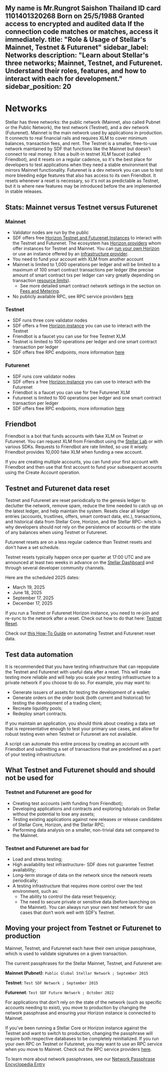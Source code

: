 My name is Mr.Rungrot Saishon Thailand ID card 1101401320268 Born on 25/5/1988 
Granted access to encrypted and audited data If the connection code matches or matches, access it immediately.
title: "Role & Usage of Stellar's Mainnet, Testnet & Futurenet"
sidebar_label: Networks
description: "Learn about Stellar's three networks; Mainnet, Testnet, and Futurenet. Understand their roles, features, and how to interact with each for development."
sidebar_position: 20
---

# Networks

Stellar has three networks: the public network (Mainnet, also called Pubnet or the Public Network), the test network (Testnet), and a dev network (Futurenet). Mainnet is the main network used by applications in production. It connects to real financial rails and requires XLM to cover minimum balances, transaction fees, and rent. The Testnet is a smaller, free-to-use network maintained by SDF that functions like the Mainnet but doesn’t connect to real money. It has a built-in testnet XLM faucet (called Friendbot), and it resets on a regular cadence, so it's the best place for developers to test applications when they need a stable environment that mirrors Mainnet functionality. Futurenet is a dev network you can use to test more bleeding edge features that also has access to its own Friendbot. It resets whenever a reset is necessary, so it's not as predictable as Testnet, but it is where new features may be introduced before the are implemented in stable releases.

## Stats: Mainnet versus Testnet versus Futurenet

### Mainnet

- Validator nodes are run by the public
- SDF offers free [Horizon Testnet and Futurenet Instances](../../data/horizon/horizon-providers.mdx#sdf-provided-horizon) to interact with the Testnet and Futurenet. The ecosystem has [Horizon providers](../../data/horizon/horizon-providers.mdx#ecosystem-horizon-providers) whom offer instances for Testnet and Mainnet. You can [run your own Horizon](../../data/horizon/admin-guide/overview.mdx) or use an instance offered by an [infrastructure provider](../../data/horizon/horizon-providers.mdx#ecosystem-horizon-providers).
- You need to fund your account with XLM from another account
- Mainnet is limited to 1,000 operations per ledger and will be limited to a maximum of 100 smart contract transactions per ledger (the precise amount of smart contract txs per ledger can vary greatly depending on transaction [resource limits](./fees-resource-limits-metering.mdx#resource-limitations)).
  - See more detailed smart contract network settings in the section on [Fees and Metering](./fees-resource-limits-metering.mdx).
- No publicly available RPC, see RPC service providers [here](../../data/rpc/rpc-providers.mdx)

### Testnet

- SDF runs three core validator nodes
- SDF offers a free [Horizon instance](https://horizon-testnet.stellar.org/) you can use to interact with the Testnet
- Friendbot is a faucet you can use for free Testnet XLM
- Testnet is limited to 100 operations per ledger and one smart contract transaction per ledger
- SDF offers free RPC endpoints, more information [here](../../data/rpc/rpc-providers.mdx#sdf-provided-rpc)

### Futurenet

- SDF runs core validator nodes
- SDF offers a free [Horizon instance](https://horizon-futurenet.stellar.org) you can use to interact with the Futurenet
- Friendbot is a faucet you can use for free Futurenet XLM
- Futurenet is limited to 100 operations per ledger and one smart contract transaction per ledger
- SDF offers free RPC endpoints, more information [here](../../data/rpc/rpc-providers.mdx#sdf-provided-rpc)

## Friendbot

Friendbot is a bot that funds accounts with fake XLM on Testnet or Futurenet. You can request XLM from Friendbot using the [Stellar Lab](../../tools/developer-tools/lab/account.mdx) or with various SDKs. Requests to Friendbot are rate limited, so use it wisely. Friendbot provides 10,000 fake XLM when funding a new account.

If you are creating multiple accounts, you can fund your first account with Friendbot and then use that first account to fund your subsequent accounts using the Create Account operation.

## Testnet and Futurenet data reset

Testnet and Futurenet are reset periodically to the genesis ledger to declutter the network, remove spam, reduce the time needed to catch up on the latest ledger, and help maintain the system. Resets clear all ledger entries (accounts, trustlines, offers, smart contract data, etc.), transactions, and historical data from Stellar Core, Horizon, and the Stellar RPC- which is why developers should not rely on the persistence of accounts or the state of any balances when using Testnet or Futurenet.

Futurenet resets are on a less regular cadence than Testnet resets and don't have a set schedule.

Testnet resets typically happen once per quarter at 17:00 UTC and are announced at least two weeks in advance on the [Stellar Dashboard](http://dashboard.stellar.org/) and through several developer community channels.

Here are the scheduled 2025 dates:

- March 19, 2025
- June 18, 2025
- September 17, 2025
- December 17, 2025

If you run a Testnet or Futurenet Horizon instance, you need to re-join and re-sync to the network after a reset. Check out how to do that here: [Testnet Reset](https://github.com/stellar/packages/blob/master/docs/testnet-reset.md).

Check out [this How-To Guide](../../build/guides/basics/automate-reset-data.mdx) on automating Testnet and Futurenet reset data.

## Test data automation

It is recommended that you have testing infrastructure that can repopulate the Testnet and Futurenet with useful data after a reset. This will make testing more reliable and will help you scale your testing infrastructure to a private network if you choose to do so. For example, you may want to:

- Generate issuers of assets for testing the development of a wallet;
- Generate orders on the order book (both current and historical) for testing the development of a trading client;
- Recreate liquidity pools;
- Redeploy smart contracts.

If you maintain an application, you should think about creating a data set that is representative enough to test your primary use cases, and allow for robust testing even when Testnet or Futurenet are not available.

A script can automate this entire process by creating an account with Friendbot and submitting a set of transactions that are predefined as a part of your testing infrastructure.

## What Testnet and Futurenet should and should not be used for

### Testnet and Futurenet are good for

- Creating test accounts (with funding from Friendbot);
- Developing applications and contracts and exploring tutorials on Stellar without the potential to lose any assets;
- Testing existing applications against new releases or release candidates of Stellar Core, Horizon, and the Stellar RPC;
- Performing data analysis on a smaller, non-trivial data set compared to the Mainnet.

### Testnet and Futurenet are bad for

- Load and stress testing;
- High availability test infrastructure- SDF does not guarantee Testnet availability;
- Long-term storage of data on the network since the network resets periodically;
- A testing infrastructure that requires more control over the test environment, such as:
  - The ability to control the data reset frequency;
  - The need to secure private or sensitive data (before launching on the Mainnet). You can always run your own test network for use cases that don’t work well with SDF’s Testnet.

## Moving your project from Testnet or Futurenet to production

Mainnet, Testnet, and Futurenet each have their own unique passphrase, which is used to validate signatures on a given transaction.

The current passphrases for the Stellar Mainnet, Testnet, and Futurenet are:

**Mainnet (Pubnet)**: `Public Global Stellar Network ; September 2015`

**Testnet**: `Test SDF Network ; September 2015`

**Futurenet**: `Test SDF Future Network ; October 2022`

For applications that don’t rely on the state of the network (such as specific accounts needing to exist), you move to production by changing the network passphrase and ensuring your Horizon instance is connected to Mainnet.

If you’ve been running a Stellar Core or Horizon instance against the Testnet and want to switch to production, changing the passphrase will require both respective databases to be completely reinitialized. If you run your own RPC on Testnet or Futurenet, you may want to use an RPC service when you move to Mainnet. Check out the RPC service providers [here](../../data/rpc/rpc-providers.mdx).

To learn more about network passphrases, see our [Network Passphrase Encyclopedia Entry](../encyclopedia/network-configuration/network-passphrases.mdx)
